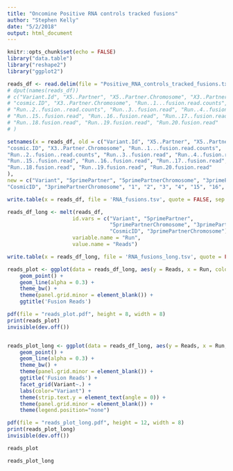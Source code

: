 ```yaml
---
title: "Oncomine Positive RNA controls tracked fusions"
author: "Stephen Kelly"
date: "5/2/2018"
output: html_document
---
```


```r
knitr::opts_chunk$set(echo = FALSE)
library("data.table")
library("reshape2")
library("ggplot2")
```

```r
reads_df <- read.delim(file = "Positive_RNA_controls_tracked_fusions.txt", header = TRUE, sep = '\t', check.names = TRUE)
# dput(names(reads_df))
# c("Variant.Id", "X5..Partner", "X5..Partner.Chromosome", "X3..Partner", 
# "cosmic.ID", "X3..Partner.Chromosome", "Run..1...fusion.read.counts", 
# "Run..2..fusion..read.counts", "Run..3..fusion.read", "Run..4..fusion.read", 
# "Run..15..fusion.read", "Run..16..fusion.read", "Run..17..fusion.read", 
# "Run..18.fusion.read", "Run..19.fusion.read", "Run.20.fusion.read"
# )

setnames(x = reads_df, old = c("Variant.Id", "X5..Partner", "X5..Partner.Chromosome", "X3..Partner", 
"cosmic.ID", "X3..Partner.Chromosome", "Run..1...fusion.read.counts", 
"Run..2..fusion..read.counts", "Run..3..fusion.read", "Run..4..fusion.read", 
"Run..15..fusion.read", "Run..16..fusion.read", "Run..17..fusion.read", 
"Run..18.fusion.read", "Run..19.fusion.read", "Run.20.fusion.read"
), 
new = c("Variant", "5primePartner", "5primePartnerChromosome", "3primePartner", 
"CosmicID", "3primePartnerChromosome", "1", "2", "3", "4", "15", "16", "17", "18", "19", "20"))

write.table(x = reads_df, file = 'RNA_fusions.tsv', quote = FALSE, sep = '\t', row.names = FALSE, col.names = TRUE)

reads_df_long <- melt(reads_df, 
                     id.vars = c("Variant", "5primePartner", 
                                 "5primePartnerChromosome", "3primePartner", 
                                 "CosmicID", "3primePartnerChromosome"), 
                     variable.name = "Run", 
                     value.name = "Reads")

write.table(x = reads_df_long, file = 'RNA_fusions_long.tsv', quote = FALSE, sep = '\t', row.names = FALSE, col.names = TRUE)

reads_plot <- ggplot(data = reads_df_long, aes(y = Reads, x = Run, color = Variant, group = Variant)) + 
    geom_point() + 
    geom_line(alpha = 0.3) +
    theme_bw() +
    theme(panel.grid.minor = element_blank()) +
    ggtitle('Fusion Reads')

pdf(file = "reads_plot.pdf", height = 8, width = 8)
print(reads_plot)
invisible(dev.off())


reads_plot_long <- ggplot(data = reads_df_long, aes(y = Reads, x = Run, color = Variant, group = Variant)) + 
    geom_point() + 
    geom_line(alpha = 0.3) +
    theme_bw() +
    theme(panel.grid.minor = element_blank()) +
    ggtitle('Fusion Reads') +
    facet_grid(Variant~.) +
    labs(color="Variant") +
    theme(strip.text.y = element_text(angle = 0)) +
    theme(panel.grid.minor = element_blank()) +
    theme(legend.position="none")

pdf(file = "reads_plot_long.pdf", height = 12, width = 8)
print(reads_plot_long)
invisible(dev.off())

```

```r
reads_plot
```

```r
reads_plot_long
```
